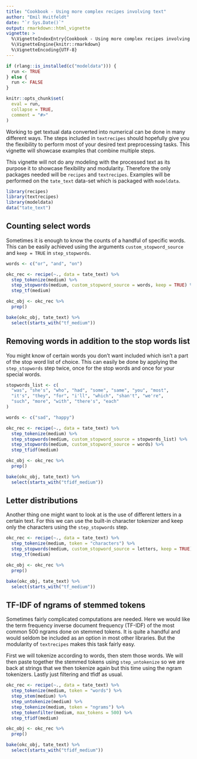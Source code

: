 ```yaml
---
title: "Cookbook - Using more complex recipes involving text"
author: "Emil Hvitfeldt"
date: "`r Sys.Date()`"
output: rmarkdown::html_vignette
vignette: >
  %\VignetteIndexEntry{Cookbook - Using more complex recipes involving text}
  %\VignetteEngine{knitr::rmarkdown}
  %\VignetteEncoding{UTF-8}
---
```


```r
if (rlang::is_installed(c("modeldata"))) {
  run <- TRUE
} else {
  run <- FALSE
}

knitr::opts_chunk$set(
  eval = run,
  collapse = TRUE,
  comment = "#>"
)
```

Working to get textual data converted into numerical can be done in many different ways. The steps included in `textrecipes` should hopefully give you the flexibility to perform most of your desired text preprocessing tasks. This vignette will showcase examples that combine multiple steps.  

This vignette will not do any modeling with the processed text as its purpose it to showcase  flexibility and modularity. Therefore the only packages needed will be `recipes` and `textrecipes`. Examples will be performed on the `tate_text` data-set which is packaged with `modeldata`.

```r
library(recipes)
library(textrecipes)
library(modeldata)
data("tate_text")
```

## Counting select words

Sometimes it is enough to know the counts of a handful of specific words. This can be easily achieved using the arguments `custom_stopword_source` and `keep = TRUE` in `step_stopwords`. 

```r
words <- c("or", "and", "on")

okc_rec <- recipe(~., data = tate_text) %>%
  step_tokenize(medium) %>%
  step_stopwords(medium, custom_stopword_source = words, keep = TRUE) %>%
  step_tf(medium)

okc_obj <- okc_rec %>%
  prep()

bake(okc_obj, tate_text) %>%
  select(starts_with("tf_medium"))
```

## Removing words in addition to the stop words list

You might know of certain words you don't want included which isn't a part of the stop word list of choice. This can easily be done by applying the `step_stopwords` step twice, once for the stop words and once for your special words.

```r
stopwords_list <- c(
  "was", "she's", "who", "had", "some", "same", "you", "most",
  "it's", "they", "for", "i'll", "which", "shan't", "we're",
  "such", "more", "with", "there's", "each"
)

words <- c("sad", "happy")

okc_rec <- recipe(~., data = tate_text) %>%
  step_tokenize(medium) %>%
  step_stopwords(medium, custom_stopword_source = stopwords_list) %>%
  step_stopwords(medium, custom_stopword_source = words) %>%
  step_tfidf(medium)

okc_obj <- okc_rec %>%
  prep()

bake(okc_obj, tate_text) %>%
  select(starts_with("tfidf_medium"))
```

## Letter distributions

Another thing one might want to look at is the use of different letters in a certain text. For this we can use the built-in character tokenizer and keep only the characters using the `step_stopwords` step.

```r
okc_rec <- recipe(~., data = tate_text) %>%
  step_tokenize(medium, token = "characters") %>%
  step_stopwords(medium, custom_stopword_source = letters, keep = TRUE) %>%
  step_tf(medium)

okc_obj <- okc_rec %>%
  prep()

bake(okc_obj, tate_text) %>%
  select(starts_with("tf_medium"))
```

## TF-IDF of ngrams of stemmed tokens

Sometimes fairly complicated computations are needed. Here we would like the term frequency inverse document frequency (TF-IDF) of the most common 500 ngrams done on stemmed tokens. It is quite a handful and would seldom be included as an option in most other libraries. But the modularity of `textrecipes` makes this task fairly easy.  

First we will tokenize according to words, then stem those words. We will then paste together the stemmed tokens using `step_untokenize` so we are back at strings that we then tokenize again but this time using the ngram tokenizers. Lastly just filtering and tfidf as usual.

```r
okc_rec <- recipe(~., data = tate_text) %>%
  step_tokenize(medium, token = "words") %>%
  step_stem(medium) %>%
  step_untokenize(medium) %>%
  step_tokenize(medium, token = "ngrams") %>%
  step_tokenfilter(medium, max_tokens = 500) %>%
  step_tfidf(medium)

okc_obj <- okc_rec %>%
  prep()

bake(okc_obj, tate_text) %>%
  select(starts_with("tfidf_medium"))
```
